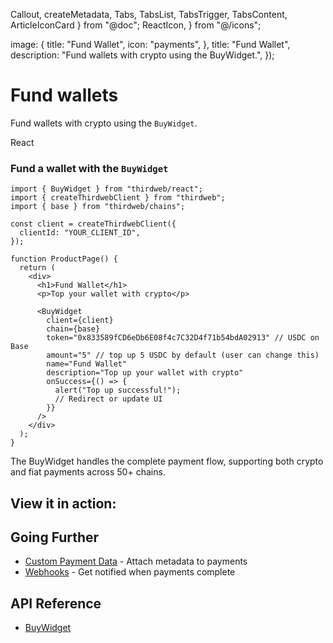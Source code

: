   Callout,
  createMetadata,
  Tabs,
  TabsList,
  TabsTrigger,
  TabsContent,
  ArticleIconCard
} from "@doc";
  ReactIcon,
} from "@/icons";

  image: {
    title: "Fund Wallet",
    icon: "payments",
  },
  title: "Fund Wallet",
  description: "Fund wallets with crypto using the BuyWidget.",
});

# Fund wallets

Fund wallets with crypto using the `BuyWidget`.

<Tabs defaultValue="react">
  <TabsList>
    <TabsTrigger value="react" className="flex items-center gap-2 [&>p]:mb-0">
      <ReactIcon className="w-4 h-4 mr-2" />
      React
    </TabsTrigger>
  </TabsList>

<TabsContent value="react">

### Fund a wallet with the `BuyWidget`

```tsx
import { BuyWidget } from "thirdweb/react";
import { createThirdwebClient } from "thirdweb";
import { base } from "thirdweb/chains";

const client = createThirdwebClient({
  clientId: "YOUR_CLIENT_ID",
});

function ProductPage() {
  return (
    <div>
      <h1>Fund Wallet</h1>
      <p>Top your wallet with crypto</p>

      <BuyWidget
        client={client}
        chain={base}
        token="0x833589fCD6eDb6E08f4c7C32D4f71b54bdA02913" // USDC on Base
        amount="5" // top up 5 USDC by default (user can change this)
        name="Fund Wallet"
        description="Top up your wallet with crypto"
        onSuccess={() => {
          alert("Top up successful!");
          // Redirect or update UI
        }}
      />
    </div>
  );
}
```

The BuyWidget handles the complete payment flow, supporting both crypto and fiat payments across 50+ chains.
</TabsContent>
</Tabs>

## View it in action:  

<ArticleIconCard
  title="Fund Wallet Live Demo"
  description="Top up your wallet with crypto using the BuyWidget"
  icon={ReactIcon}
  href="https://playground.thirdweb.com/connect/pay/transactions"
/>

## Going Further

- [Custom Payment Data](/payments/custom-data) - Attach metadata to payments
- [Webhooks](/payments/webhooks) - Get notified when payments complete

## API Reference

- [BuyWidget](/references/typescript/v5/BuyWidget)
